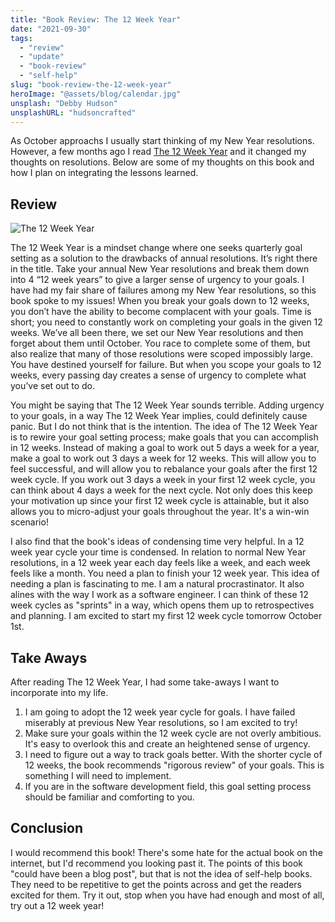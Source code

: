 ```yaml
---
title: "Book Review: The 12 Week Year"
date: "2021-09-30"
tags:
  - "review"
  - "update"
  - "book-review"
  - "self-help"
slug: "book-review-the-12-week-year"
heroImage: "@assets/blog/calendar.jpg"
unsplash: "Debby Hudson"
unsplashURL: "hudsoncrafted"
---
```



As October approachs I usually start thinking of my New Year resolutions. However, a few months ago I read [The 12 Week Year](https://www.goodreads.com/book/show/10009377-the-12-week-year) and it changed my thoughts on resolutions. Below are some of my thoughts on this book and how I plan on integrating the lessons learned.

## Review

<img src={bookCover.src} alt="The 12 Week Year" class="mx-auto" />

The 12 Week Year is a mindset change where one seeks quarterly goal setting as a solution to the drawbacks of annual resolutions. It’s right there in the title. Take your annual New Year resolutions and break them down into 4 “12 week years” to give a larger sense of urgency to your goals. I have had my fair share of failures among my New Year resolutions, so this book spoke to my issues! When you break your goals down to 12 weeks, you don’t have the ability to become complacent with your goals. Time is short; you need to constantly work on completing your goals in the given 12 weeks. We’ve all been there, we set our New Year resolutions and then forget about them until October. You race to complete some of them, but also realize that many of those resolutions were scoped impossibly large. You have destined yourself for failure. But when you scope your goals to 12 weeks, every passing day creates a sense of urgency to complete what you’ve set out to do.

You might be saying that The 12 Week Year sounds terrible. Adding urgency to your goals, in a way The 12 Week Year implies, could definitely cause panic. But I do not think that is the intention. The idea of The 12 Week Year is to rewire your goal setting process; make goals that you can accomplish in 12 weeks. Instead of making a goal to work out 5 days a week for a year, make a goal to work out 3 days a week for 12 weeks. This will allow you to feel successful, and will allow you to rebalance your goals after the first 12 week cycle. If you work out 3 days a week in your first 12 week cycle, you can think about 4 days a week for the next cycle. Not only does this keep your motivation up since your first 12 week cycle is attainable, but it also allows you to micro-adjust your goals throughout the year. It's a win-win scenario!

I also find that the book's ideas of condensing time very helpful. In a 12 week year cycle your time is condensed. In relation to normal New Year resolutions, in a 12 week year each day feels like a week, and each week feels like a month. You need a plan to finish your 12 week year. This idea of needing a plan is fascinating to me. I am a natural procrastinator. It also alines with the way I work as a software engineer. I can think of these 12 week cycles as "sprints" in a way, which opens them up to retrospectives and planning. I am excited to start my first 12 week cycle tomorrow October 1st.

## Take Aways

After reading The 12 Week Year, I had some take-aways I want to incorporate into my life.

1. I am going to adopt the 12 week year cycle for goals. I have failed miserably at previous New Year resolutions, so I am excited to try!
2. Make sure your goals within the 12 week cycle are not overly ambitious. It's easy to overlook this and create an heightened sense of urgency.
3. I need to figure out a way to track goals better. With the shorter cycle of 12 weeks, the book recommends "rigorous review" of your goals. This is something I will need to implement.
4. If you are in the software development field, this goal setting process should be familiar and comforting to you.

## Conclusion

I would recommend this book! There's some hate for the actual book on the internet, but I'd recommend you looking past it. The points of this book "could have been a blog post", but that is not the idea of self-help books. They need to be repetitive to get the points across and get the readers excited for them. Try it out, stop when you have had enough and most of all, try out a 12 week year!
